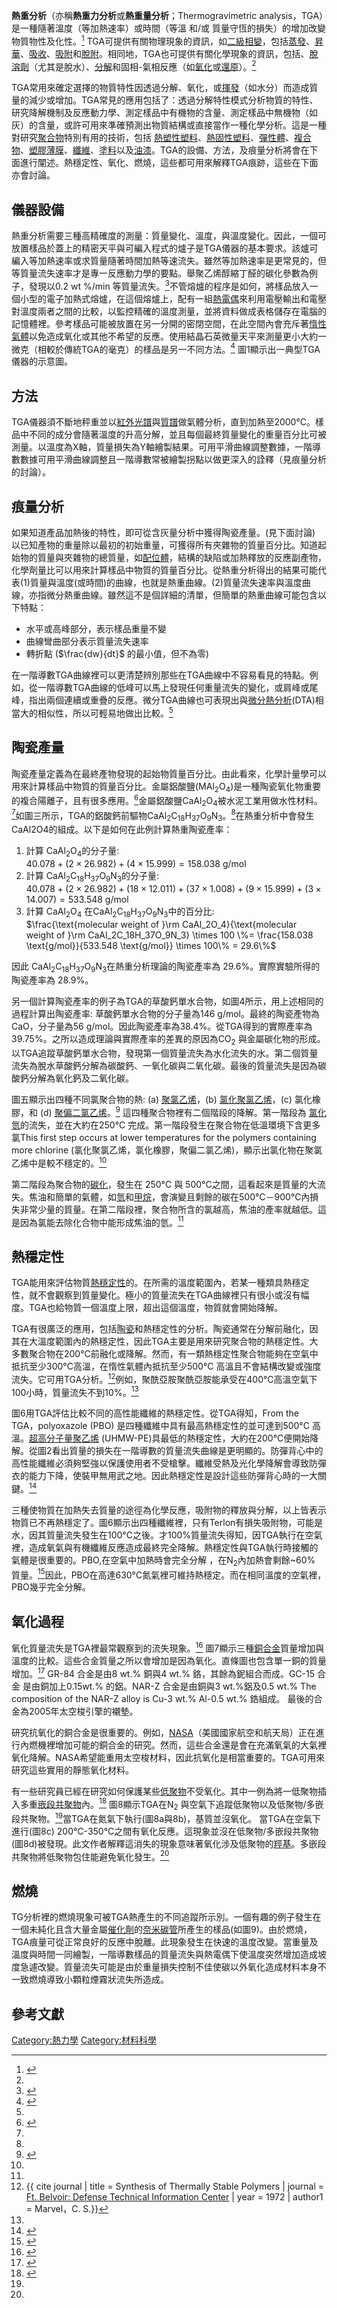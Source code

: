 {{NoteTA|G1=Science}}
{{Infobox chemical analysis
| name = 熱重分析
| acronym = TGA
| classification =[[熱分析|熱分析]]

<gallery>
Image:Thermogravimetric analyser.jpg|A typical TGA system
</gallery>
| analytes = 
| manufacturers = 
| related = [[等溫微量熱|等溫微量熱]]<br>[[差式掃描量熱|差式掃描量熱]]<br>[[動態力學分析|動態力學分析]]<br>[[熱力學分析|熱力學分析]]<br>[[差熱分析|差熱分析]]<br>[[絕緣熱分析|絕緣熱分析]]
| hyphenated = 
}}

'''熱重分析'''（亦稱'''熱重力分析'''或'''熱重量分析'''；Thermogravimetric analysis，TGA）是一種隨著溫度（等加熱速率）或時間（等溫 和/或 質量守恆的損失）的增加改變物質物性及化性。<ref name=ref1>{{cite journal | title = Thermogravimetric Analysis: A Review | journal = [[Analyst_（journal）|Analyst]] | year = 1963 | volume = 88 | pages = 906–924 | doi = 10.1039/AN9638800906 | author1 = Coats，A. W. | author2 = Redfern，J. P.}}</ref> TGA可提供有關物理現象的資訊，如[[二級相變|二級相變]]，包括[[蒸發|蒸發]]、[[昇華|昇華]]、[[吸收|吸收]]、[[吸附|吸附]]和[[脫附|脫附]]。相同地，TGA也可提供有關化學現象的資訊，包括{{link-en|化學吸附|Chemisorption}}、[[脫溶劑|脫溶劑]]（尤其是脫水）、[[分解|分解]]和固相-氣相反應（如[[氧化|氧化]]或[[還原|還原]]）。<ref name=ref1/>

TGA常用來確定選擇的物質特性因透過分解、氧化，或[[揮發|揮發]]（如水分）而造成質量的減少或增加。TGA常見的應用包括了：透過分解特性模式分析物質的特性、研究降解機制及反應動力學、測定樣品中有機物的含量、測定樣品中無機物（如灰）的含量，或許可用來準確預測出物質結構或直接當作一種化學分析。這是一種對研究[[聚合物|聚合物]]特別有用的技術，包括 [[熱塑性塑料|熱塑性塑料]]、[[熱固性塑料|熱固性塑料]]、[[彈性體|彈性體]]、[[複合物|複合物]]、[[塑膠薄膜|塑膠薄膜]]、[[纖維|纖維]]、[[塗料|塗料]]以及[[油漆|油漆]]。TGA的設備、方法，及痕量分析將會在下面進行闡述。熱穩定性、氧化、燃燒，這些都可用來解釋TGA痕跡，這些在下面亦會討論。

==儀器設備==
熱重分析需要三種高精確度的測量：質量變化、溫度，與溫度變化。因此，一個可放置樣品於蓋上的精密天平與可編入程式的爐子是TGA儀器的基本要求。該爐可編入等加熱速率或求質量隨著時間加熱等速流失。雖然等加熱速率是更常見的，但等質量流失速率才是專一反應動力學的要點。舉聚乙烯醇縮丁醛的碳化參數為例子，發現以0.2 wt %/min 等質量流失。<ref name=ref2>{{cite journal | title = Carbonization of polymeric nonwoven materials | journal = [[Thermochimica_Acta|Thermochimica Acta]] | year = 2009 | volume = 486 | pages = 66–70 | doi = 10.1016/j.tca.2008.12.020 | author1 = Tikhonov，N. A. | author2 = Arkhangelsky，I. V. | author3 = Belyaev，S. S. | author4 = Matveev，A. T.}}</ref>不管熔爐的程序是如何，將樣品放入一個小型的電子加熱式熔爐，在這個熔爐上，配有一組[[熱電偶|熱電偶]]來利用電壓輸出和電壓對溫度兩者之間的比較，以監控精確的溫度測量，並將資料做成表格儲存在電腦的記憶體裡。參考樣品可能被放置在另一分開的密閉空間，在此空間內會充斥著[[不活性氣體|惰性氣體]]以免造成氧化或其他不希望的反應。使用結晶石英微量天平來測量更小大約一微克（相較於傳統TGA的毫克）的樣品是另一不同方法。<ref name=ref3>{{cite web | title = Thermogravimetric Analysis | url = http://vedyadhara.ignou.ac.in/wiki/images/1/1c/UNIT_10_THERMOGRAVIMETRIC_ANALYSIS.pdf | deadurl = yes | archiveurl = https://web.archive.org/web/20120610045047/http://vedyadhara.ignou.ac.in/wiki/images/1/1c/UNIT_10_THERMOGRAVIMETRIC_ANALYSIS.pdf | archivedate = 2012-06-10 }}</ref> 圖1顯示出一典型TGA儀器的示意圖。

==方法==
TGA儀器須不斷地秤重並以[[紅外光譜|紅外光譜]]與[[質譜|質譜]]做氣體分析，直到加熱至2000°C。樣品中不同的成分會隨著溫度的升高分解，並且每個最終質量變化的重量百分比可被測量。以溫度為X軸，質量損失為Y軸繪製結果。可用平滑曲線調整數據，一階導數數據可用平滑曲線調整且一階導數常被繪製拐點以做更深入的詮釋（見痕量分析的討論）。

==痕量分析==
如果知道產品加熱後的特性，即可從含灰量分析中獲得陶瓷產量。(見下面討論) 以已知產物的重量除以最初的初始重量，可獲得所有夾雜物的質量百分比。知道起始物的質量與夾雜物的總質量，如[[配位體|配位體]]，結構的缺陷或加熱釋放的反應副產物，化學劑量比可以用來計算樣品中物質的質量百分比。從熱重分析得出的結果可能代表(1)質量與溫度(或時間)的曲線，也就是熱重曲線。(2)質量流失速率與溫度曲線，亦指微分熱重曲線。雖然這不是個詳細的清單，但簡單的熱重曲線可能包含以下特點：
* 水平或高峰部分，表示樣品重量不變
* 曲線彎曲部分表示質量流失速率
* 轉折點 (<math>\frac{dw}{dt}</math> 的最小值，但不為零)
在一階導數TGA曲線裡可以更清楚辨別那些在TGA曲線中不容易看見的特點。例如，從一階導數TGA曲線的低峰可以馬上發現任何重量流失的變化，或肩峰或尾峰，指出兩個連續或重疊的反應。微分TGA曲線也可表現出與[[微分熱分析|微分熱分析]](DTA)相當大的相似性，所以可輕易地做出比較。<ref name=ref1/>

==陶瓷產量==
陶瓷產量定義為在最終產物發現的起始物質量百分比。由此看來，化學計量學可以用來計算樣品中物質的質量百分比。金屬鋁酸鹽(MAl<sub>2</sub>O<sub>4</sub>)是一種陶瓷氧化物重要的複合陽離子，且有很多應用。<ref name=ref5>{{cite journal | title = Synthesis and Characterization of Precursors for Group II Metal Aluminates | journal = [[Appl._Organomet._Chem.|Appl. Organomet. Chem.]] | year = 1997 | volume = 11 | pages = 919–927 | doi = 10.1002/(SICI)1099-0739(199710/11)11:10/11<919::AID-AOC666>3.0.CO;2-Z | author1 = Narayanan，R. | author2 = Laine，R. M.}}</ref>金屬鋁酸鹽CaAl<sub>2</sub>O<sub>4</sub>被水泥工業用做水性材料。<ref name=ref5/>如圖三所示，TGA的鋁酸鈣前驅物CaAl<sub>2</sub>C<sub>18</sub>H<sub>37</sub>O<sub>9</sub>N<sub>3</sub>。<ref name=ref5/>在熱重分析中會發生CaAl2O4的組成。以下是如何在此例計算熱重陶瓷產率：

#計算 CaAl<sub>2</sub>O<sub>4</sub>的分子量: <br><math> 40.078 + (2\times26.982) + (4\times15.999) = 158.038 \text{ g/mol} </math>
#計算 CaAl<sub>2</sub>C<sub>18</sub>H<sub>37</sub>O<sub>9</sub>N<sub>3</sub>的分子量: <br><math> 40.078 +(2\times26.982) + (18\times12.011) + (37\times1.008) + (9\times15.999) + (3\times14.007) = 533.548 \text{ g/mol} </math>
#計算 CaAl<sub>2</sub>O<sub>4</sub> 在CaAl<sub>2</sub>C<sub>18</sub>H<sub>37</sub>O<sub>9</sub>N<sub>3</sub>中的百分比:<br><math>\frac{\text{molecular weight of }\rm CaAl_2O_4}{\text{molecular weight of }\rm CaAl_2C_18H_37O_9N_3} \times 100 \%= \frac{158.038 \text{g/mol}}{533.548 \text{g/mol}} \times 100\% = 29.6\% </math>

因此 CaAl<sub>2</sub>C<sub>18</sub>H<sub>37</sub>O<sub>9</sub>N<sub>3</sub>在熱重分析理論的陶瓷產率為 29.6%。實際實驗所得的陶瓷產率為 28.9%。

另一個計算陶瓷產率的例子為TGA的草酸鈣單水合物，如圖4所示，用上述相同的過程計算出陶瓷產率: 草酸鈣單水合物的分子量為146 g/mol。最終的陶瓷產物為CaO，分子量為56 g/mol。因此陶瓷產率為38.4%。從TGA得到的實際產率為39.75%。之所以造成理論與實際產率的差異的原因為CO<sub>2</sub> 與金屬碳化物的形成。以TGA追蹤草酸鈣單水合物，發現第一個質量流失為水化流失的水。第二個質量流失為脫水草酸鈣分解為碳酸鈣、一氧化碳與二氧化碳。最後的質量流失是因為碳酸鈣分解為氧化鈣及二氧化碳。

圖五顯示出四種不同氯聚合物的熱: (a) [[聚氯乙烯|聚氯乙烯]]，(b) [[氯化聚氯乙烯|氯化聚氯乙烯]]，(c) 氯化橡膠，和 (d) [[聚偏二氯乙烯|聚偏二氯乙烯]]。<ref name=ref7>{{cite journal | title = Carbonization of Polymers I - Thermogravimetric Analysis | journal = [[Polymer|Polymer]] | year = 1962 | volume = 3 | pages = 1–10 | doi = | author1 = Gilbert，J. B. | author2 = Kipling，J. J. | author3 = McEnaney，B. | author4 = Sherwood，J. N.}}</ref> 這四種聚合物裡有二個階段的降解。第一階段為 [[氯化氫|氯化氫]]的流失，並在大約在250°C 完成。第一階段發生在聚合物在低溫環境下含更多氯This first step occurs at lower temperatures for the polymers containing more chlorine (氯化聚氯乙烯，氯化橡膠，聚偏二氯乙烯)，顯示出氯化物在聚氯乙烯中是較不穩定的。<ref name=ref7/>

第二階段為聚合物的[[碳化|碳化]]，發生在 250°C 與 500°C之間，這看起來是質量的大流失。焦油和簡單的氣體，如[[氫|氫]]和[[甲烷|甲烷]]，會演變且剩餘的碳在500°C－900°C內損失非常少量的質量。在第二階段裡，聚合物所含的氯越高，焦油的產率就越低。這是因為氯能去除化合物中能形成焦油的氫。<ref name=ref7/>

==熱穩定性==
TGA能用來評估物質[[熱穩定性|熱穩定性]]的。在所需的溫度範圍內，若某一種類具熱穩定性，就不會觀察到質量變化。極小的質量流失在TGA曲線裡只有很小或沒有幅度。TGA也給物質一個溫度上限，超出這個溫度，物質就會開始降解。

TGA有很廣泛的應用，包括[[陶瓷材料|陶瓷]]和熱穩定性的分析。陶瓷通常在分解前融化，因其在大溫度範圍內的熱穩定性，因此TGA主要是用來研究聚合物的熱穩定性。大多數聚合物在200°C前融化或降解。然而，有一類熱穩定性聚合物能夠在空氣中抵抗至少300°C高溫，在惰性氣體內抵抗至少500°C 高溫且不會結構改變或強度流失。它可用TGA分析。<ref name=ref9>{{ cite journal | title = Synthesis of Thermally Stable Polymers | journal = [[Ft._Belvoir:_Defense_Technical_Information_Center|Ft. Belvoir: Defense Technical Information Center]] | year = 1972 | author1 = Marvel，C. S.}}</ref>例如，聚酰亞胺聚酰亞胺能承受在400°C高溫空氣下100小時，質量流失不到10%。<ref name=ref9/>

圖6用TGA評估比較不同的高性能纖維的熱穩定性。從TGA得知，From the TGA，polyoxazole (PBO) 是四種纖維中具有最高熱穩定性的並可達到500°C 高溫。[[超高分子量聚乙烯|超高分子量聚乙烯]] (UHMW-PE)具最低的熱穩定性，大約在200°C便開始降解。從圖2看出質量的損失在一階導數的質量流失曲線是更明顯的。防彈背心中的高性能纖維必須夠堅強以保護使用者不受槍擊。纖維受熱及光化學降解會導致防彈衣的能力下降，使裝甲無用武之地。因此熱穩定性是設計這些防彈背心時的一大關鍵。<ref name=ref8>{{cite journal | title = Evaluating the Thermal Stability of High Performance Fibers by TGA | journal = [[Journal_of_Applied_Polymer_Science|Journal of Applied Polymer Science]] | year = 2006 | volume = 99 | pages = 937–944 | doi = 10.1002/app.22305 | author1 = Liu，X. | author2 = Yu，W.}}</ref>

三種使物質在加熱失去質量的途徑為化學反應，吸附物的釋放與分解，以上皆表示物質已不再熱穩定了。圖6顯示出四種纖維裡，只有Terlon有損失吸附物，可能是水，因其質量流失發生在100°C之後。才100%質量流失得知，因TGA執行在空氣裡，造成氧氣與有機纖維反應造成最終完全降解。熱穩定性與TGA執行時接觸的氣體是很重要的。PBO,在空氣中加熱時會完全分解 ，在N<sub>2</sub>內加熱會剩餘~60% 質量。<ref name=ref10>{{cite journal | title = Synthesis and Characterization of Fluorinated PBO with High Thermal Stability and Low Dielectric Constant | journal = [[Journal_of_Macromolecular_Science，Part_B|Journal of Macromolecular Science，Part B]] | year = 2009 | volume = 48 | pages = 1114–1124 | doi = 10.1080/00222340903041244 | author1= Tao，Z. | author2 = Jin，J. | author3 = Yang，S. | author4 = Hu，D. | author5 = Li，G. | author6 = Jiang，J.}}</ref>因此，PBO在高達630°C氮氣裡可維持熱穩定。而在相同溫度的空氣裡，PBO幾乎完全分解。

==氧化過程==
氧化質量流失是TGA裡最常觀察到的流失現象。<ref name=ref11>{{cite journal | title = The Effect of Purity on High-Temperature Oxidation of Zirconium | journal = [[Oxidation_of_Metals|Oxidation of Metals]] | year = 1994 | volume = 42 | pages = 223–237 | doi = 10.1007/BF01052024 | author1 = Voitovich，V. B. | author2 = Lavrenko，V. A. | author3 = Voitovich，R. F. | author4 = Golovko，E. I.}}</ref> 圖7顯示三種[[銅合金|銅合金]]質量增加與溫度的比較。這些合金質量之所以會增加是因為氧化。直條圖也包含單一銅的質量增加。<ref name=ref12>{{cite journal | title = Comparison of the Oxidation Rates of Some New Copper Alloys | journal = [[Oxidation_of_Metals|Oxidation of Metals]] | year = 2003 | volume = 60 | pages = 271–291 | doi = 10.1023/A:1026019202691 | author1 = Ogbuji，L. U. | author2 = Humphrey，D. L.}}</ref>  GR-84 合金是由8 wt.% 銅與4 wt.% 鉻，其餘為鈮組合而成。GC-15 合金 是由銅加上0.15wt.% 的鋁。NAR-Z 合金是由銅與3 wt.%鋁及0.5 wt.% The composition of the NAR-Z alloy is Cu-3 wt.% Al-0.5 wt.% 鋯組成。 最後的合金為2005年太空梭引擎的襯墊。

研究抗氧化的銅合金是很重要的。例如，[[NASA|NASA]]（美國國家航空和航天局）正在進行內燃機裡增加可能的銅合金的研究。然而，這些合金還是會在充滿氧氣的大氣裡氧化降解。NASA希望能重用太空梭材料，因此抗氧化是相當重要的。TGA可用來研究這些實用的靜態氧化材料。 

有一些研究員已經在研究如何保護某些[[低聚物|低聚物]]不受氧化。其中一例為將一低聚物插入多重[[嵌段共聚物|嵌段共聚物]]內。<ref name=ref13>{{cite journal | title = Thermogravimetric investigation of two classes of block copolymers based on poly(lactic-glycolic acid) and poly(ε-caprolactone) or poly(ethylene glycol) | journal = [[Polymer_Degradation_and_Stability|Polymer Degradation and Stability]] | year = 2001 | volume = 74 | pages = 119–124 | doi = 10.1016/S0141-3910(01)00110-0 | author1 = D'Antone，S. | author2 = Bignotti，F. | author3 = Sartore，L. | author4 = D’Amore，A. | author5 = Spagnoli，G. | author6 = Penco，M.}}</ref> 圖8顯示TGA在N<sub>2</sub> 與空氣下追蹤低聚物以及低聚物/多嵌段共聚物。<ref name=ref13/>當TGA在氮氣下執行(圖8a與8b)，基質並沒氧化。 當TGA在空氣下進行(圖8c) 200°C-350°C之間有氧化反應。這現象並沒在低聚物/多嵌段共聚物(圖8d)被發現。此文作者解釋這消失的現象意味著氧化涉及低聚物的[[羥基|羥基]]。多嵌段共聚物將低聚物包住能避免氧化發生。<ref name=ref13/>

==燃燒==
TG分析裡的燃燒現象可被TGA熱產生的不同追蹤所示別。一個有趣的例子發生在一個未純化且含大量金屬[[催化劑|催化劑]]的[[奈米碳管|奈米碳管]]所產生的樣品(如圖9)。由於燃燒，TGA痕量可從正常良好的反應中脫離。此現象發生在快速的溫度改變。當重量及溫度與時間一同繪製，一階導數樣品的質量流失與熱電偶下使溫度突然增加造成坡度急遽改變。質量流失可能是由於重量損失控制不佳使碳以外氧化造成材料本身不一致燃燒導致小顆粒煙霧狀流失所造成。

==參考文獻==
{{reflist}}

{{DEFAULTSORT:Thermogravimetric Analysis}}
[[Category:熱力學|Category:熱力學]]
[[Category:材料科學|Category:材料科學]]